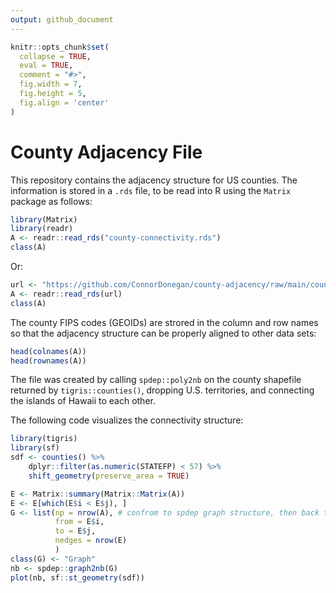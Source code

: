```yaml
---
output: github_document
---
```


<!-- README.md is generated from README.Rmd. Please edit that file -->

```r
knitr::opts_chunk$set(
  collapse = TRUE,
  eval = TRUE,
  comment = "#>",
  fig.width = 7,
  fig.height = 5,
  fig.align = 'center'
)
```

# County Adjacency File

This repository contains the adjacency structure for US counties. The information is stored in a `.rds` file, to be read into R using the `Matrix` package as follows:

```r
library(Matrix)
library(readr)
A <- readr::read_rds("county-connectivity.rds")
class(A)
```
Or:
```r
url <- "https://github.com/ConnorDonegan/county-adjacency/raw/main/county-connectivity.rds"
A <- readr::read_rds(url)
class(A)
```
The county FIPS codes (GEOIDs) are strored in the column and row names so that the adjacency structure can be properly aligned to other data sets:
```r
head(colnames(A))
head(rownames(A))
```
The file was created by calling `spdep::poly2nb` on the county shapefile returned by `tigris::counties()`, dropping U.S. territories, and connecting the islands of Hawaii to each other.

The following code visualizes the connectivity structure:
```r
library(tigris)
library(sf)
sdf <- counties() %>%
    dplyr::filter(as.numeric(STATEFP) < 57) %>%
    shift_geometry(preserve_area = TRUE)

E <- Matrix::summary(Matrix::Matrix(A))
E <- E[which(E$i < E$j), ]
G <- list(np = nrow(A), # confrom to spdep graph structure, then back to nb to map it 
          from = E$i,
          to = E$j,
          nedges = nrow(E)
          )
class(G) <- "Graph"
nb <- spdep::graph2nb(G)
plot(nb, sf::st_geometry(sdf))
```

